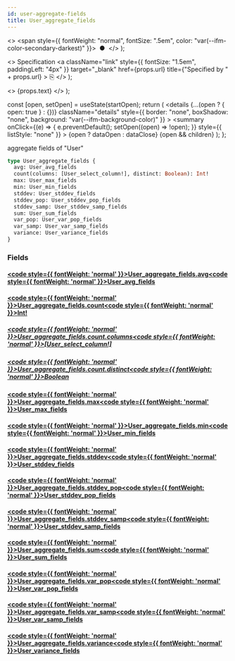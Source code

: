 ```yaml
---
id: user-aggregate-fields
title: User_aggregate_fields
---
```


<head>
  <meta content="noindex" name="robots" />
  <meta charset="utf-8" />
</head>

  <>
    <span style={{ fontWeight: "normal", fontSize: ".5em", color: "var(--ifm-color-secondary-darkest)" }}>
      &nbsp;●&nbsp;
    </span>
  </>
);

  <>
    Specification
    <a
      className="link"
      style={{ fontSize: "1.5em", paddingLeft: "4px" }}
      target="_blank"
      href={props.url}
      title={"Specified by " + props.url}
    >
      ⎘
    </a>
  </>
);

  <>
    <span className={props.class}>{props.text}</span>
  </>
);


  const [open, setOpen] = useState(startOpen);
  return (
    <details
      {...(open ? { open: true } : {})}
      className="details"
      style={{ border: "none", boxShadow: "none", background: "var(--ifm-background-color)" }}
    >
      <summary
        onClick={(e) => {
          e.preventDefault();
          setOpen((open) => !open);
        }}
        style={{ listStyle: "none" }}
      >
        {open ? dataOpen : dataClose}
      </summary>
      {open && children}
    </details>
  );
};

aggregate fields of "User"

```graphql
type User_aggregate_fields {
  avg: User_avg_fields
  count(columns: [User_select_column!], distinct: Boolean): Int!
  max: User_max_fields
  min: User_min_fields
  stddev: User_stddev_fields
  stddev_pop: User_stddev_pop_fields
  stddev_samp: User_stddev_samp_fields
  sum: User_sum_fields
  var_pop: User_var_pop_fields
  var_samp: User_var_samp_fields
  variance: User_variance_fields
}
```

### Fields

#### [<code style={{ fontWeight: 'normal' }}>User_aggregate_fields.<b>avg</b></code>](#)<Bullet />[<code style={{ fontWeight: 'normal' }}><b>User_avg_fields</b></code>](/docs/api/flow/graphql/envio/objects/user-avg-fields.mdx) <Badge class="badge badge--secondary " text="object"/>

#### [<code style={{ fontWeight: 'normal' }}>User_aggregate_fields.<b>count</b></code>](#)<Bullet />[<code style={{ fontWeight: 'normal' }}><b>Int!</b></code>](/docs/api/flow/graphql/envio/scalars/int.mdx) <Badge class="badge badge--secondary badge--non_null" text="non-null"/> <Badge class="badge badge--secondary " text="scalar"/>

##### [<code style={{ fontWeight: 'normal' }}>User_aggregate_fields.count.<b>columns</b></code>](#)<Bullet />[<code style={{ fontWeight: 'normal' }}><b>[User_select_column!]</b></code>](/docs/api/flow/graphql/envio/enums/user-select-column.mdx) <Badge class="badge badge--secondary " text="list"/> <Badge class="badge badge--secondary " text="enum"/>

##### [<code style={{ fontWeight: 'normal' }}>User_aggregate_fields.count.<b>distinct</b></code>](#)<Bullet />[<code style={{ fontWeight: 'normal' }}><b>Boolean</b></code>](/docs/api/flow/graphql/envio/scalars/boolean.mdx) <Badge class="badge badge--secondary " text="scalar"/>

#### [<code style={{ fontWeight: 'normal' }}>User_aggregate_fields.<b>max</b></code>](#)<Bullet />[<code style={{ fontWeight: 'normal' }}><b>User_max_fields</b></code>](/docs/api/flow/graphql/envio/objects/user-max-fields.mdx) <Badge class="badge badge--secondary " text="object"/>

#### [<code style={{ fontWeight: 'normal' }}>User_aggregate_fields.<b>min</b></code>](#)<Bullet />[<code style={{ fontWeight: 'normal' }}><b>User_min_fields</b></code>](/docs/api/flow/graphql/envio/objects/user-min-fields.mdx) <Badge class="badge badge--secondary " text="object"/>

#### [<code style={{ fontWeight: 'normal' }}>User_aggregate_fields.<b>stddev</b></code>](#)<Bullet />[<code style={{ fontWeight: 'normal' }}><b>User_stddev_fields</b></code>](/docs/api/flow/graphql/envio/objects/user-stddev-fields.mdx) <Badge class="badge badge--secondary " text="object"/>

#### [<code style={{ fontWeight: 'normal' }}>User_aggregate_fields.<b>stddev_pop</b></code>](#)<Bullet />[<code style={{ fontWeight: 'normal' }}><b>User_stddev_pop_fields</b></code>](/docs/api/flow/graphql/envio/objects/user-stddev-pop-fields.mdx) <Badge class="badge badge--secondary " text="object"/>

#### [<code style={{ fontWeight: 'normal' }}>User_aggregate_fields.<b>stddev_samp</b></code>](#)<Bullet />[<code style={{ fontWeight: 'normal' }}><b>User_stddev_samp_fields</b></code>](/docs/api/flow/graphql/envio/objects/user-stddev-samp-fields.mdx) <Badge class="badge badge--secondary " text="object"/>

#### [<code style={{ fontWeight: 'normal' }}>User_aggregate_fields.<b>sum</b></code>](#)<Bullet />[<code style={{ fontWeight: 'normal' }}><b>User_sum_fields</b></code>](/docs/api/flow/graphql/envio/objects/user-sum-fields.mdx) <Badge class="badge badge--secondary " text="object"/>

#### [<code style={{ fontWeight: 'normal' }}>User_aggregate_fields.<b>var_pop</b></code>](#)<Bullet />[<code style={{ fontWeight: 'normal' }}><b>User_var_pop_fields</b></code>](/docs/api/flow/graphql/envio/objects/user-var-pop-fields.mdx) <Badge class="badge badge--secondary " text="object"/>

#### [<code style={{ fontWeight: 'normal' }}>User_aggregate_fields.<b>var_samp</b></code>](#)<Bullet />[<code style={{ fontWeight: 'normal' }}><b>User_var_samp_fields</b></code>](/docs/api/flow/graphql/envio/objects/user-var-samp-fields.mdx) <Badge class="badge badge--secondary " text="object"/>

#### [<code style={{ fontWeight: 'normal' }}>User_aggregate_fields.<b>variance</b></code>](#)<Bullet />[<code style={{ fontWeight: 'normal' }}><b>User_variance_fields</b></code>](/docs/api/flow/graphql/envio/objects/user-variance-fields.mdx) <Badge class="badge badge--secondary " text="object"/>
